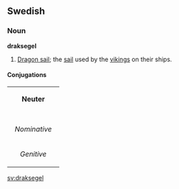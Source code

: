 ==Swedish==
===Noun===
'''draksegel'''
# [[dragon sail|Dragon sail]]; the [[sail]] used by the [[viking]]s on their ships.

====Conjugations====
{| border=1 cellspacing=0 
| bgcolor=#FFFFF0 colspan=5 align=center | '''Neuter''' 
|- 
|- bgcolor=#FFFFF0 align=center 
! rowspan=2 | 
| colspan=2 width=105 | ''Singular'' 
| colspan=2 | ''Plural'' 
|- bgcolor=#FFFFF0 align=center 
| width=105 | ''Indefinite'' 
| width=105 | ''Definite'' 
| width=105 | ''Indefinite'' 
|  width=105 | ''Definite'' 
|- align=center 
| width=105 bgcolor=#FFFFF0 | ''Nominative'' 
| [[draksegel]] 
| [[drakseglet]] 
| [[draksegel]] 
| [[drakseglen]] 
|- align=center 
| width=105 bgcolor=#FFFFF0 | ''Genitive'' 
| [[draksegels]] 
| [[drakseglets]] 
| [[draksegels]] 
| [[drakseglens]] 
|} 

[[sv:draksegel]]